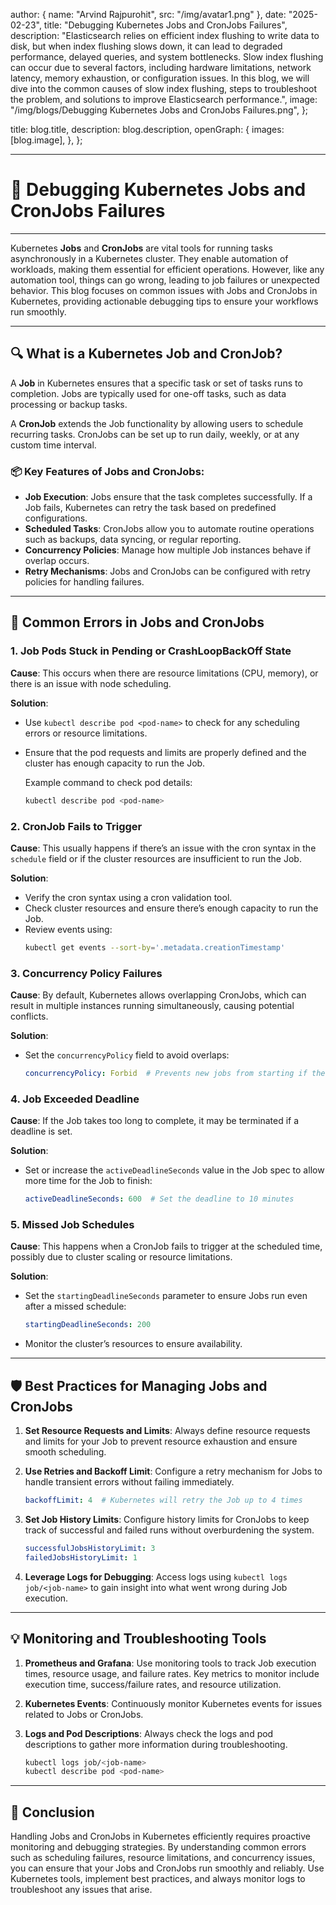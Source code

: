 
  author: { name: "Arvind Rajpurohit", src: "/img/avatar1.png" },
  date: "2025-02-23",
  title: "Debugging Kubernetes Jobs and CronJobs Failures",
  description:
    "Elasticsearch relies on efficient index flushing to write data to disk, but when index flushing slows down, it can lead to degraded performance, delayed queries, and system bottlenecks. Slow index flushing can occur due to several factors, including hardware limitations, network latency, memory exhaustion, or configuration issues. In this blog, we will dive into the common causes of slow index flushing, steps to troubleshoot the problem, and solutions to improve Elasticsearch performance.",
  image:
    "/img/blogs/Debugging Kubernetes Jobs and CronJobs Failures.png",
};

  title: blog.title,
  description: blog.description,
  openGraph: {
    images: [blog.image],
  },
};



---
# 🚨 **Debugging Kubernetes Jobs and CronJobs Failures**
---

Kubernetes **Jobs** and **CronJobs** are vital tools for running tasks asynchronously in a Kubernetes cluster. They enable automation of workloads, making them essential for efficient operations. However, like any automation tool, things can go wrong, leading to job failures or unexpected behavior. This blog focuses on common issues with Jobs and CronJobs in Kubernetes, providing actionable debugging tips to ensure your workflows run smoothly.

---

## 🔍 **What is a Kubernetes Job and CronJob?**

A **Job** in Kubernetes ensures that a specific task or set of tasks runs to completion. Jobs are typically used for one-off tasks, such as data processing or backup tasks.

A **CronJob** extends the Job functionality by allowing users to schedule recurring tasks. CronJobs can be set up to run daily, weekly, or at any custom time interval.

### 📦 **Key Features of Jobs and CronJobs**:

- **Job Execution**: Jobs ensure that the task completes successfully. If a Job fails, Kubernetes can retry the task based on predefined configurations.
- **Scheduled Tasks**: CronJobs allow you to automate routine operations such as backups, data syncing, or regular reporting.
- **Concurrency Policies**: Manage how multiple Job instances behave if overlap occurs.
- **Retry Mechanisms**: Jobs and CronJobs can be configured with retry policies for handling failures.

---

## 🚨 **Common Errors in Jobs and CronJobs**

### 1. **Job Pods Stuck in Pending or CrashLoopBackOff State**

**Cause**: This occurs when there are resource limitations (CPU, memory), or there is an issue with node scheduling.

**Solution**:
- Use `kubectl describe pod <pod-name>` to check for any scheduling errors or resource limitations.
- Ensure that the pod requests and limits are properly defined and the cluster has enough capacity to run the Job.

  Example command to check pod details:
  ```bash
  kubectl describe pod <pod-name>
  ```

### 2. **CronJob Fails to Trigger**

**Cause**: This usually happens if there’s an issue with the cron syntax in the `schedule` field or if the cluster resources are insufficient to run the Job.

**Solution**:
- Verify the cron syntax using a cron validation tool.
- Check cluster resources and ensure there’s enough capacity to run the Job.
- Review events using:
  ```bash
  kubectl get events --sort-by='.metadata.creationTimestamp'
  ```

### 3. **Concurrency Policy Failures**

**Cause**: By default, Kubernetes allows overlapping CronJobs, which can result in multiple instances running simultaneously, causing potential conflicts.

**Solution**:
- Set the `concurrencyPolicy` field to avoid overlaps:
  ```yaml
  concurrencyPolicy: Forbid  # Prevents new jobs from starting if the previous one is still running
  ```

### 4. **Job Exceeded Deadline**

**Cause**: If the Job takes too long to complete, it may be terminated if a deadline is set.

**Solution**:
- Set or increase the `activeDeadlineSeconds` value in the Job spec to allow more time for the Job to finish:
  ```yaml
  activeDeadlineSeconds: 600  # Set the deadline to 10 minutes
  ```

### 5. **Missed Job Schedules**

**Cause**: This happens when a CronJob fails to trigger at the scheduled time, possibly due to cluster scaling or resource limitations.

**Solution**:
- Set the `startingDeadlineSeconds` parameter to ensure Jobs run even after a missed schedule:
  ```yaml
  startingDeadlineSeconds: 200
  ```
- Monitor the cluster’s resources to ensure availability.

---

## 🛡️ **Best Practices for Managing Jobs and CronJobs**

1. **Set Resource Requests and Limits**: Always define resource requests and limits for your Job to prevent resource exhaustion and ensure smooth scheduling.

2. **Use Retries and Backoff Limit**: Configure a retry mechanism for Jobs to handle transient errors without failing immediately.
   ```yaml
   backoffLimit: 4  # Kubernetes will retry the Job up to 4 times
   ```

3. **Set Job History Limits**: Configure history limits for CronJobs to keep track of successful and failed runs without overburdening the system.
   ```yaml
   successfulJobsHistoryLimit: 3
   failedJobsHistoryLimit: 1
   ```

4. **Leverage Logs for Debugging**: Access logs using `kubectl logs job/<job-name>` to gain insight into what went wrong during Job execution.

---

## 💡 **Monitoring and Troubleshooting Tools**

1. **Prometheus and Grafana**: Use monitoring tools to track Job execution times, resource usage, and failure rates. Key metrics to monitor include execution time, success/failure rates, and resource utilization.

2. **Kubernetes Events**: Continuously monitor Kubernetes events for issues related to Jobs or CronJobs.

3. **Logs and Pod Descriptions**: Always check the logs and pod descriptions to gather more information during troubleshooting.
   ```bash
   kubectl logs job/<job-name>
   kubectl describe pod <pod-name>
   ```

---

## 🚀 **Conclusion**

Handling Jobs and CronJobs in Kubernetes efficiently requires proactive monitoring and debugging strategies. By understanding common errors such as scheduling failures, resource limitations, and concurrency issues, you can ensure that your Jobs and CronJobs run smoothly and reliably. Use Kubernetes tools, implement best practices, and always monitor logs to troubleshoot any issues that arise.